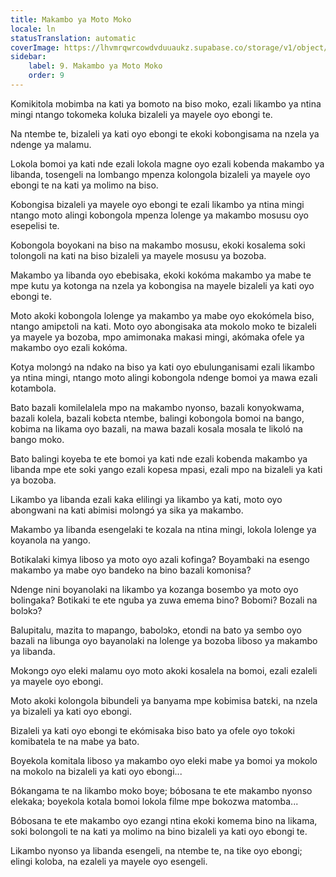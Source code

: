 ```yaml
---
title: Makambo ya Moto Moko
locale: ln
statusTranslation: automatic
coverImage: https://lhvmrqwrcowdvduuaukz.supabase.co/storage/v1/object/public/strapi-uploads/small_cover-tratado-de-psicologia-revolucionaria.webp-5e15e1cec4e0ebebcde5d7fc7565d8fd.webp
sidebar:
    label: 9. Makambo ya Moto Moko
    order: 9
---
```

Komikitola mobimba na kati ya bomoto na biso moko, ezali likambo ya ntina mingi ntango tokomeka koluka bizaleli ya mayele oyo ebongi te.

Na ntembe te, bizaleli ya kati oyo ebongi te ekoki kobongisama na nzela ya ndenge ya malamu.

Lokola bomoi ya kati nde ezali lokola magne oyo ezali kobenda makambo ya libanda, tosengeli na lombango mpenza kolongola bizaleli ya mayele oyo ebongi te na kati ya molimo na biso.

Kobongisa bizaleli ya mayele oyo ebongi te ezali likambo ya ntina mingi ntango moto alingi kobongola mpenza lolenge ya makambo mosusu oyo esepelisi te.

Kobongola boyokani na biso na makambo mosusu, ekoki kosalema soki tolongoli na kati na biso bizaleli ya mayele mosusu ya bozoba.

Makambo ya libanda oyo ebebisaka, ekoki kokóma makambo ya mabe te mpe kutu ya kotonga na nzela ya kobongisa na mayele bizaleli ya kati oyo ebongi te.

Moto akoki kobongola lolenge ya makambo ya mabe oyo ekokómela biso, ntango amipɛtoli na kati. Moto oyo abongisaka ata mokolo moko te bizaleli ya mayele ya bozoba, mpo amimonaka makasi mingi, akómaka ofele ya makambo oyo ezali kokóma.

Kotya molɔngɔ́ na ndako na biso ya kati oyo ebulunganisami ezali likambo ya ntina mingi, ntango moto alingi kobongola ndenge bomoi ya mawa ezali kotambola.

Bato bazali komilelalela mpo na makambo nyonso, bazali konyokwama, bazali kolela, bazali kobɛta ntembe, balingi kobongola bomoi na bango, kobima na likama oyo bazali, na mawa bazali kosala mosala te likoló na bango moko.

Bato balingi koyeba te ete bomoi ya kati nde ezali kobenda makambo ya libanda mpe ete soki yango ezali kopesa mpasi, ezali mpo na bizaleli ya kati ya bozoba.

Likambo ya libanda ezali kaka elilingi ya likambo ya kati, moto oyo abongwani na kati abimisi molɔngɔ́ ya sika ya makambo.

Makambo ya libanda esengelaki te kozala na ntina mingi, lokola lolenge ya koyanola na yango.

Botikalaki kimya liboso ya moto oyo azali kofinga? Boyambaki na esengo makambo ya mabe oyo bandeko na bino bazali komonisa?

Ndenge nini boyanolaki na likambo ya kozanga bosembo ya moto oyo bolingaka? Botikaki te ete nguba ya zuwa emema bino? Bobomi? Bozali na bolɔkɔ?

Balupitalu, mazita to mapango, babolɔkɔ, etondi na bato ya sembo oyo bazali na libunga oyo bayanolaki na lolenge ya bozoba liboso ya makambo ya libanda.

Mokɔngɔ oyo eleki malamu oyo moto akoki kosalela na bomoi, ezali ezaleli ya mayele oyo ebongi.

Moto akoki kolongola bibundeli ya banyama mpe kobimisa batɛki, na nzela ya bizaleli ya kati oyo ebongi.

Bizaleli ya kati oyo ebongi te ekómisaka biso bato ya ofele oyo tokoki komibatela te na mabe ya bato.

Boyekola komitala liboso ya makambo oyo eleki mabe ya bomoi ya mokolo na mokolo na bizaleli ya kati oyo ebongi...

Bókangama te na likambo moko boye; bóbosana te ete makambo nyonso elekaka; boyekola kotala bomoi lokola filme mpe bokozwa matomba...

Bóbosana te ete makambo oyo ezangi ntina ekoki komema bino na likama, soki bolongoli te na kati ya molimo na bino bizaleli ya kati oyo ebongi te.

Likambo nyonso ya libanda esengeli, na ntembe te, na tike oyo ebongi; elingi koloba, na ezaleli ya mayele oyo esengeli.

